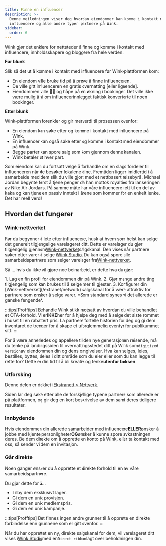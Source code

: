 ```yaml
---
title: Finne en influencer
description: >-
  Denne veiledningen viser deg hvordan eiendommer kan komme i kontakt med
  influencere og alle andre typer partnere på Wink.
sidebar:
  order: 6
---
```


Wink gjør det enklere for nettsteder å finne og komme i kontakt med influencere, innholdsskapere og bloggere fra hele verden.

**Før blunk**

Slik så det ut å komme i kontakt med influencere før Wink-plattformen kom:

* En eiendom ville bruke tid på å prøve å finne influenceren.
* De ville gitt influenceren en gratis overnatting \[eller lignende].
* Eiendommen ville 🤞🏻 og håpe på en økning i bookinger. Det ville ikke være mulig å si om influencerinnlegget faktisk konverterte til noen bookinger.

**Etter blunk**

Wink-plattformen forenkler og gir merverdi til prosessen ovenfor:

* En eiendom kan søke etter og komme i kontakt med influencere på Wink.
* En influencer kan også søke etter og komme i kontakt med eiendommer på Wink.
* Begge parter kan spore salg som kom gjennom denne kanalen.
* Wink betaler ut hver part.

Som eiendom kan du fortsatt velge å forhandle om en slags fordeler til influenceren når de besøker lokalene dine.
Fremtiden ligger imidlertid i å samarbeide med dem slik du ville gjort med et nettbasert reisebyrå.
Michael Jordan begynte først å tjene penger da han mottok royalties fra lanseringen av Nike Air Jordans.
På samme måte har våre influencere rett til en del av kaka og kan tjene en passiv inntekt i årene som kommer for en enkelt lenke. Det har reell verdi!

## Hvordan det fungerer

### Wink-nettverket

Før du begynner å lete etter influencere, husk at hvem som helst kan selge det generelt tilgjengelige varelageret ditt.
Dette er varelager du gjør tilgjengelig gjennom[Wink-nettverket](/extranet/network)salgskanal. Den vises når partnere søker etter varer å selge i[Wink Studio](/studio/what-is-studio).
Du kan også spore alle samarbeidspartnere som selger varelager fra[Wink-nettverket](/extranet/network).

Så ... hvis du ikke vil gjøre noe beinarbeid, er dette hva du gjør:

<Steps>
  1. Lag en fin profil for eiendommen din på Wink.
  2. Gjør mange andre ting tilgjengelig som kan brukes til å selge mer til gjester.
  3. Konfigurer din [Wink-nettverket](/extranet/network) salgskanal for å være attraktiv for partnere som ønsker å selge varer. *Som standard synes vi det allerede er ganske fengende*.
</Steps>


:::tips\[Profftips]
Behandle Wink stikk motsatt av hvordan du ville behandlet et OTA-forhold. Vi er**IKKE**her for å hjelpe deg med å selge det siste rommet i huset til en rabattert pris. La partnere fortelle historien for deg og gi dem inventaret de trenger for å skape et uforglemmelig eventyr for publikummet sitt. :::

For å være annerledes og appellere til den nye generasjonen reisende, må du tenke på landingssiden til overnattingsstedet ditt på Wink som`digitized version`av eiendommen din og dens omgivelser. Hva kan selges, leies, bestilles, byttes, deles i ditt område som du eier eller som du kan legge til rette for? Dette er din tid til å bli kreativ og tenke**utenfor boksen**.

### Utforsking

Denne delen er dekket i[Ekstranett > Nettverk](/extranet/network/#explore-network).

Siden lar deg søke etter alle de forskjellige typene partnere som allerede er på plattformen, og gir deg en kort beskrivelse av dem samt deres tidligere resultater.

### Innbydende

Hvis eiendommen din allerede samarbeider med influencere**ELLER**ønsker å jobbe med kjente personligheter**OG**ønsker å kunne spore avkastningen deres. Be dem direkte om å opprette en konto på Wink, eller ta kontakt med oss, så sender vi dem en invitasjon.

### Går direkte

Noen ganger ønsker du å opprette et direkte forhold til en av våre samarbeidspartnere.

Du gjør dette for å...

* Tilby dem eksklusivt lager.
* Gi dem en unik provisjon.
* Gi dem en unik medlemspris.
* Gi dem en unik kampanje.

:::tips\[Profftips]
Det finnes ingen andre grunner til å opprette en direkte forbindelse enn grunnene som er gitt ovenfor.
:::

Når du har opprettet en ny, direkte salgskanal for dem, vil varelageret ditt vises i[Wink Studio](/studio/what-is-studio)med en`Direct ribbon`lagt over beholdningen din.

